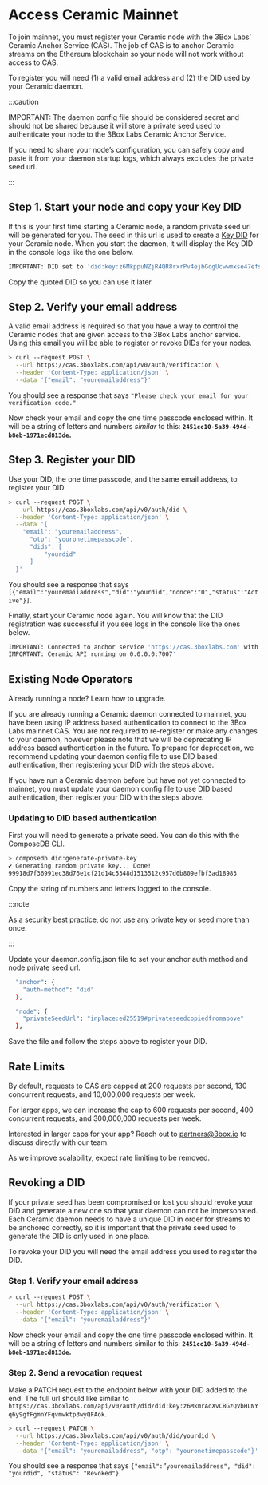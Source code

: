 # Access Ceramic Mainnet

To join mainnet, you must register your Ceramic node with the 3Box Labs’ Ceramic Anchor Service (CAS). The job of CAS is to anchor Ceramic streams on the Ethereum blockchain so your node will not work without access to CAS.

To register you will need (1) a valid email address and (2) the DID used by your Ceramic daemon.

:::caution

IMPORTANT: The daemon config file should be considered secret and should not be shared because it will store a private seed used to authenticate your node to the 3Box Labs Ceramic Anchor Service. 

If you need to share your node’s configuration, you can safely copy and paste it from your daemon startup logs, which always excludes the private seed url.

:::

## Step 1. Start your node and copy your Key DID

If this is your first time starting a Ceramic node, a random private seed url will be generated for you. The seed in this url is used to create a [Key DID](https://developers.ceramic.network/reference/accounts/key-did/) for your Ceramic node. When you start the daemon, it will display the Key DID in the console logs like the one below.

```bash
IMPORTANT: DID set to 'did:key:z6MkppuNZjR4QR8rxrPv4ejbGqgUcwwmxse47efsB3C1XnaM'
```

Copy the quoted DID so you can use it later.

## Step 2. Verify your email address

A valid email address is required so that you have a way to control the Ceramic nodes that are given access to the 3Box Labs anchor service. Using this email you will be able to register or revoke DIDs for your nodes.

```bash
> curl --request POST \
  --url https://cas.3boxlabs.com/api/v0/auth/verification \
  --header 'Content-Type: application/json' \
  --data '{"email": "youremailaddress"}'
```

You should see a response that says `"Please check your email for your verification code."`

Now check your email and copy the one time passcode enclosed within. It will be a string of letters and numbers _similar_ to this: **`2451cc10-5a39-494d-b8eb-1971ecd813de`.**

## Step 3. Register your DID

Use your DID, the one time passcode, and the same email address, to register your DID.

```bash
> curl --request POST \
  --url https://cas.3boxlabs.com/api/v0/auth/did \
  --header 'Content-Type: application/json' \
  --data '{
    "email": "youremailaddress",
	  "otp": "youronetimepasscode",
	  "dids": [
		  "yourdid"
	  ]
  }'
```

You should see a response that says `[{"email":"youremailaddress","did":"yourdid","nonce":"0","status":"Active"}]`.

Finally, start your Ceramic node again. You will know that the DID registration was successful if you see logs in the console like the ones below.

```bash
IMPORTANT: Connected to anchor service 'https://cas.3boxlabs.com' with supported anchor chains ['eip155:1']
IMPORTANT: Ceramic API running on 0.0.0.0:7007'
```

## Existing Node Operators

Already running a node? Learn how to upgrade.
    
If you are already running a Ceramic daemon connected to mainnet, you have been using IP address based authentication to connect to the 3Box Labs mainnet CAS. You are not required to re-register or make any changes to your daemon, however please note that we will be deprecating IP address based authentication in the future. To prepare for deprecation, we recommend updating your daemon config file to use DID based authentication, then registering your DID with the steps above.

If you have run a Ceramic daemon before but have not yet connected to mainnet, you must update your daemon config file to use DID based authentication, then register your DID with the steps above.

### Updating to DID based authentication
    
First you will need to generate a private seed. You can do this with the ComposeDB CLI.
    
```bash
> composedb did:generate-private-key
✔ Generating random private key... Done!
99918d7f36991ec38d76e1cf21d14c5348d1513512c957d0b809efbf3ad18983
```

Copy the string of numbers and letters logged to the console.

:::note

As a security best practice, do not use any private key or seed more than once.

:::

Update your daemon.config.json file to set your anchor auth method and node private seed url.

```bash
  "anchor": {
    "auth-method": "did"
  },
```

```bash
  "node": {
    "privateSeedUrl": "inplace:ed25519#privateseedcopiedfromabove"
  },
```

Save the file and follow the steps above to register your DID.

## Rate Limits

By default, requests to CAS are capped at 200 requests per second, 130 concurrent requests, and 10,000,000 requests per week. 

For larger apps, we can increase the cap to 600 requests per second, 400 concurrent requests, and 300,000,000 requests per week.

Interested in larger caps for your app? Reach out to [partners@3box.io](mailto:partners@3box.io) to discuss directly with our team.

As we improve scalability, expect rate limiting to be removed.
    
## Revoking a DID
If your private seed has been compromised or lost you should revoke your DID and generate a new one so that your daemon can not be impersonated. Each Ceramic daemon needs to have a unique DID in order for streams to be anchored correctly, so it is important that the private seed used to generate the DID is only used in one place.

To revoke your DID you will need the email address you used to register the DID.

### Step 1. Verify your email address

```bash
> curl --request POST \
  --url https://cas.3boxlabs.com/api/v0/auth/verification \
  --header 'Content-Type: application/json' \
  --data '{"email": "youremailaddress"}'
```

Now check your email and copy the one time passcode enclosed within. It will be a string of letters and numbers similar to this: **`2451cc10-5a39-494d-b8eb-1971ecd813de`.**

### Step 2. Send a revocation request

Make a PATCH request to the endpoint below with your DID added to the end. The full url should like similar to `https://cas.3boxlabs.com/api/v0/auth/did/did:key:z6MkmrAdXvCBGzQVbHLNYq6y9gfFgmnYFqvmwktp3wyQFAok`.

```bash
> curl --request PATCH \
  --url https://cas.3boxlabs.com/api/v0/auth/did/yourdid \
  --header 'Content-Type: application/json' \
  --data '{"email": "youremailaddress", "otp": "youronetimepasscode"}'
```

You should see a response that says `{"email":”youremailaddress", "did": "yourdid", "status": "Revoked"}`